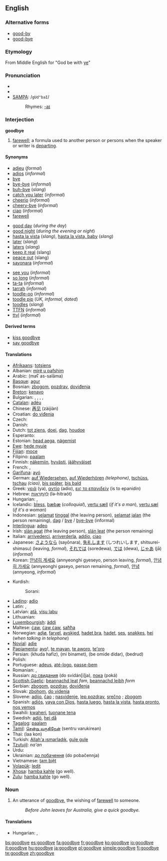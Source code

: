 ==English==

===Alternative forms===
* [[good-by]]
* [[good-bye]]

===Etymology===
From Middle English for "God be with [[ye]]"

===Pronunciation===
* {{enPR|go͝odbīʹ}}
* {{IPA|/gʊdˈbaɪ/}}
* [[w:SAMPA|SAMPA]]: /<tt>gUd"baI</tt>/
*: Rhymes: [[Rhymes:English:-aɪ|-aɪ]]

===Interjection===
'''goodbye'''

# [[farewell]]; a formula used to another person or persons when the speaker or writer is [[depart]]ing.

====Synonyms====
{{top3}}
* [[adieu]] (''formal'')
* [[adios]] (''informal'')
* [[bye]]
* [[bye-bye]] (''informal'')
* [[buh-bye]] (''slang'')
* [[catch you later]] (''informal'')
* [[cheerio]] (''informal'')
* [[cheery-bye]] (''informal'')
* [[ciao]] (''informal'')
* [[farewell]]
{{mid3}}
* [[good day]] (''during the day'')
* [[good night]] (''during the evening or night'')
* [[hasta la vista]] (''slang''), [[hasta la vista, baby]] (''slang'')
* [[later]] (''slang'')
* [[laters]] (''slang'')
* [[keep it real]] (slang)
* [[peace out]] (slang)
* [[sayonara]] (''informal'')
{{mid3}}
* [[see you]] (''informal'')
* [[so long]] (''informal'')
* [[ta-ta]] (''informal'')
* [[tarrah]] (''informal'')
* [[toodle-oo]] (''informal'')
* [[toodle pip]] (''UK, informal, dated'')
* [[toodles]] (''slang'')
* [[TTFN]] (''informal'')
* [[ttyl]] (''informal'')
{{bottom3}}

====Derived terms====
* [[kiss goodbye]]
* [[say goodbye]]

====Translations====
{{trans-top|farewell}}
* [[Afrikaans]]: [[totsiens]]
* Albanian: [[mirë u pafshim]]
* Arabic: {{ARchar|[[مع السلامة]]}} (maʕ as-salāma)
* [[Basque]]: [[agur]]
* Bosnian: [[zbogom]], [[pozdrav]], [[doviđenja]]
* [[Breton]]: [[kenavo]]
* Bulgarian: {{t+|bg|добър|sc=Cyrl}}, {{t+|bg|хубав|sc=Cyrl}}, {{t+|bg|значителен|sc=Cyrl}}, {{t+|bg|добро|sc=Cyrl}}, {{t+|bg|благо|sc=Cyrl}}
* [[Catalan]]: [[adéu]]
* Chinese: [[再见]] (zàijiàn)
* Croatian: [[do viđenja]]
* Czech: {{t-|cs|na shledanou}}
* Danish: {{t+|da|farvel}}
* Dutch: [[tot ziens]], [[doei]], [[dag]], [[houdoe]]
* Esperanto: {{t-|eo|adiaŭ|xs=Esperanto}}
* Estonian: [[head aega]], [[nägemist]]
* [[Ewe]]: [[hede nyuie]]
* [[Fijian]]: [[moce]]
* Filipino: [[paalam]]
* Finnish: [[näkemiin]], [[hyvästi]], [[jäähyväiset]]
* French: {{t+|fr|au revoir}}, {{t+|fr|adieu}}
* [[Garífuna]]: [[ayó]]
* German: [[auf Wiedersehen]], [[auf Wiederhören]] ''(telephone)'', [[tschüss]], [[tschau]] ''(ciao)'', [[bis später]], [[bis bald]]
* Greek: [[γειά]] (ya), [[αντίο]] (adio), [[εις το επανιδείν]] (is to epanidin)
* Hebrew: [[להתראות|לְהִתְרָאוֹת]] (lə-hitraót)
* Hungarian: {{t|hu|viszlát}}, {{t+|hu|viszontlátásra}}
* Icelandic: [[bless]], [[bæbæ]] (''colloquial''), [[vertu sæll]] (''if it's a man''), [[vertu sæl]] (''if it's a woman'')
* Indonesian: [[selamat]] [[tinggal]] (the leaving person), [[selamat]] [[jalan]] (the person remaining), [[dag]] / [[bye]] / [[bye-bye]] (informal)
* [[Interlingua]]: [[adeo]]
* Irish: [[slán agat]] (the leaving person), [[slán leat]] (the person remaining)
* Italian: [[arrivederci]], [[arriverderla]], [[addio]], [[ciao]]
* Japanese: [[さようなら]] (sayōnara), [[失礼します]] (しつれいします, shitsurei-shimasu) (leaving, ''formal''), [[それでは]] (soredewa), [[では]] (dewa), [[じゃあ]] (jā) (''informal'')
* Korean: [[안녕히 계세요]] (annyeonghi gyeseyo, person leaving, ''formal''), [[안녕히 가세요]] (annyeonghi gaseyo, person remaining, ''formal''), [[안녕]] (annyeong, ''informal'')
{{trans-mid}}
* Kurdish:
*: Sorani: {{t|ku|خوا حافیز|tr=xwa hafîz|sc=KUchar}}
* [[Ladino]]: [[adio]]
* Latin: {{t+|la|ave}}, {{t-|la|vale}}
* Latvian: [[atā]], [[visu labu]]
* Lithuanian: {{t-|lt|viso gero|xs=Lithuanian}}
* [[Luxembourgish]]: [[äddi]]
* Maltese: [[ċaw]], [[ċaw ċaw]], [[saħħa]]
* Norwegian: [[adjø]], [[farvel]], [[avskjed]], [[hadet bra]], [[hadet]], [[ses]], [[snakkes]], [[hei]] (''when talking in telephone'')
* [[Novial]]: [[adie]]
* [[Papiamentu]]: [[ayo]]!, [[te mayan]], [[te aworo]], [[te'oro]]
* Persian: {{FAchar|[[خدا حافظ]]}} (khuda hafiz), {{FAchar|[[می بینمت]]}} (mi binamet), {{FAchar|[[به امید دیدار]]}} (be omide didar), {{FAchar|[[بدرود]]}} (bedrud)
* Polish: {{t+|pl|do widzenia}}
* Portuguese: [[adeus]], [[até-logo]], [[passe-bem]]
* Romanian: {{t-|ro|la revedere}}, {{t-|ro|pa}}
* Russian: [[до свидания]] (do svidán[i]ja), [[пока]] (poká)
* [[Scottish Gaelic]]: [[beannachd leat]] ''fam'', [[beannachd leibh]] ''form''
* Serbian: [[zbogom]], [[pozdrav]], [[doviđenja]]
* Slovak: [[zbohom]], [[do videnia]]
* Slovene: [[adijo]], [[čao]] {{informal}}; [[nasvidenje]], [[lep pozdrav]], [[srečno]] {{formal}}; [[zbogom]] {{archaic}}
* Spanish: [[adiós]], [[vaya con Dios]], [[hasta luego]], [[hasta la vista]], [[hasta pronto]], [[nos vemos]]
* Swahili: [[kwaheri]], [[tuonane tena]]
* Swedish: [[adjö]], [[hej då]]
* [[Tagalog]]: [[paalam]]
* [[Tamil]]: [[சென்று வருகிறேன்]] (sentru varukirean)
* Thai: {{THchar|[[ลาก่อน]]}} (laa kon)
* Turkish: [[Allah'a ısmarladık]], [[gule gule]]
* [[Tzutujil]]: ''na'an''
* Urdu: {{t-|ur|خدا حافظ|tr=khuda hafiz|sc=URchar|xs=Urdu}}
* Ukrainian: [[до побачення]] (do pobačennja)
* Vietnamese: [[tạm biệt]]
* [[Volapük]]: [[ledit]]
* [[Xhosa]]: [[hamba kahle]] (go well).
* [[Zulu]]: [[hamba kahle]] (go well).
{{trans-bottom}}

===Noun===
{{en-noun}}

# An utterance of [[goodbye]], the wishing of [[farewell]] to someone.
#: ''Before John leaves for Australia, give a quick goodbye.''

====Translations====
{{trans-top|an utterance of goodbye}}
* Hungarian: {{t|hu|istenhozzád}}, {{t|hu|búcsúszó}}
{{trans-mid}}
{{trans-bottom}}

[[bs:goodbye]]
[[es:goodbye]]
[[fa:goodbye]]
[[fr:goodbye]]
[[ko:goodbye]]
[[io:goodbye]]
[[it:goodbye]]
[[hu:goodbye]]
[[ja:goodbye]]
[[pl:goodbye]]
[[simple:goodbye]]
[[fi:goodbye]]
[[te:goodbye]]
[[zh:goodbye]]